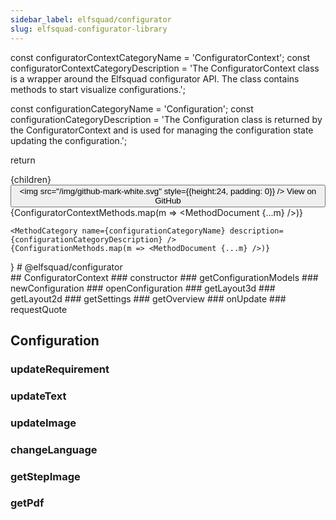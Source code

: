 ```yaml
---
sidebar_label: elfsquad/configurator
slug: elfsquad-configurator-library
---
```




  const configuratorContextCategoryName = 'ConfiguratorContext';
  const configuratorContextCategoryDescription = 'The ConfiguratorContext class is a wrapper around the Elfsquad configurator API. The class contains methods to start  visualize configurations.';

  const configurationCategoryName = 'Configuration';
  const configurationCategoryDescription = 'The Configuration class is returned by the ConfiguratorContext and is used for managing the configuration state  updating the configuration.';

  return <div class="space-y-32">
    <div class="flex justify-between items-center">
      {children}
      <Link to="https://github.com/elfsquad/configurator">
        <button class="bg-gray-700 text-white px-4 py-2 rounded-md flex items-center gap-2 mt-[-18px]">
          <img src="/img/github-mark-white.svg" style={{height:24, padding: 0}} />
          View on GitHub
        </button>
      </Link>
    </div>
    <MethodCategory name={configuratorContextCategoryName} description={configuratorContextCategoryDescription} />
    {ConfiguratorContextMethods.map(m => <MethodDocument {...m} />)}

    <MethodCategory name={configurationCategoryName} description={configurationCategoryDescription} />
    {ConfigurationMethods.map(m => <MethodDocument {...m} />)}
  </div>
}

<Content>
  # @elfsquad/configurator
</Content>


<div class="hidden">
  ## ConfiguratorContext
  ### constructor
  ### getConfigurationModels
  ### newConfiguration
  ### openConfiguration
  ### getLayout3d
  ### getLayout2d
  ### getSettings
  ### getOverview
  ### onUpdate
  ### requestQuote

  ## Configuration
  ### updateRequirement
  ### updateText
  ### updateImage
  ### changeLanguage
  ### getStepImage
  ### getPdf
</div>

